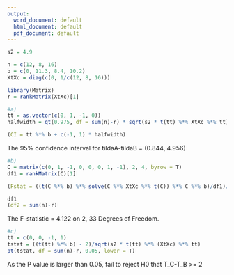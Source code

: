 ```yaml
---
output:
  word_document: default
  html_document: default
  pdf_document: default
---
```

```r

s2 = 4.9

n = c(12, 8, 16)
b = c(0, 11.3, 8.4, 10.2)
XtXc = diag(c(0, 1/c(12, 8, 16)))

library(Matrix)
r = rankMatrix(XtXc)[1]


```


```r
#a)
tt = as.vector(c(0, 1, -1, 0))
halfwidth = qt(0.975, df = sum(n)-r) * sqrt(s2 * t(tt) %*% XtXc %*% tt)

(CI = tt %*% b + c(-1, 1) * halfwidth)
```
The 95% confidence interval for tildaA-tildaB = (0.844, 4.956)

```r
#b)
C = matrix(c(0, 1, -1, 0, 0, 0, 1, -1), 2, 4, byrow = T)
df1 = rankMatrix(C)[1]

(Fstat = ((t(C %*% b) %*% solve(C %*% XtXc %*% t(C)) %*% C %*% b)/df1)/s2)

df1
(df2 = sum(n)-r)

```
The F-statistic = 4.122 on 2, 33 Degrees of Freedom.


```r
#c)
tt = c(0, 0, -1, 1)
tstat = ((t(tt) %*% b) - 2)/sqrt(s2 * t(tt) %*% (XtXc) %*% tt)
pt(tstat, df = sum(n)-r, 0.05, lower = T)
```
As the P value is larger than 0.05, fail to reject H0 that T_C-T_B >= 2
